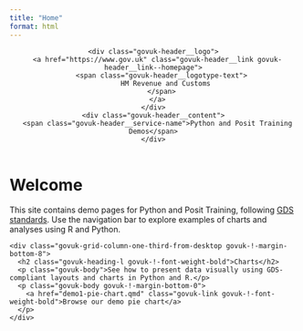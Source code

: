 ```yaml
---
title: "Home"
format: html
---
```


<!-- GDS-compliant Header -->
<header class="govuk-header" role="banner" data-module="govuk-header">
  <div class="govuk-header__container govuk-width-container">
    <div class="govuk-header__logo">
      <a href="https://www.gov.uk" class="govuk-header__link govuk-header__link--homepage">
        <span class="govuk-header__logotype-text">
          HM Revenue and Customs
        </span>
      </a>
    </div>
    <div class="govuk-header__content">
      <span class="govuk-header__service-name">Python and Posit Training Demos</span>
    </div>
  </div>
</header>

<main class="govuk-main-wrapper govuk-width-container">
  <h1 class="govuk-heading-xl">Welcome</h1>
  <p class="govuk-body">
    This site contains demo pages for Python and Posit Training, following <a class="govuk-link" href="https://design-system.service.gov.uk/">GDS standards</a>.
    Use the navigation bar to explore examples of charts and analyses using R and Python.
  </p>

  <!-- GDS Grid Example for Demo Link -->
  <div class="govuk-grid-row">
    <div class="govuk-grid-column-one-third-from-desktop govuk-!-margin-bottom-8">
      <h2 class="govuk-heading-l govuk-!-font-weight-bold">Charts</h2>
      <p class="govuk-body">See how to present data visually using GDS-compliant layouts and charts in Python and R.</p>
      <p class="govuk-body govuk-!-margin-bottom-0">
        <a href="demo1-pie-chart.qmd" class="govuk-link govuk-!-font-weight-bold">Browse our demo pie chart</a>
      </p>
    </div>
  </div>
</main>
